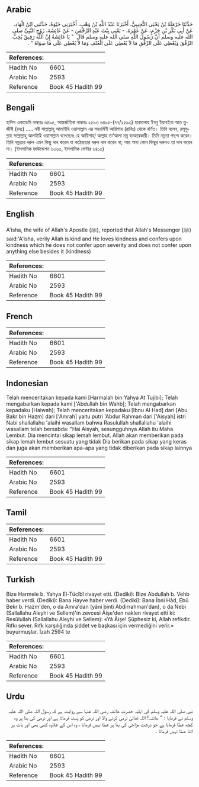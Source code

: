 ## Arabic


<div dir="rtl" lang="ar" style={{fontSize:'larger',backgroundColor:'#f8f9fa',padding:20}}>
حَدَّثَنَا حَرْمَلَةُ بْنُ يَحْيَى التُّجِيبِيُّ، أَخْبَرَنَا عَبْدُ اللَّهِ بْنُ وَهْبٍ، أَخْبَرَنِي حَيْوَةُ، حَدَّثَنِي ابْنُ الْهَادِ، عَنْ أَبِي بَكْرِ بْنِ حَزْمٍ، عَنْ عَمْرَةَ، - يَعْنِي بِنْتَ عَبْدِ الرَّحْمَنِ - عَنْ عَائِشَةَ، زَوْجِ النَّبِيِّ صلى الله عليه وسلم أَنَّ رَسُولَ اللَّهِ صلى الله عليه وسلم قَالَ ‏ "‏ يَا عَائِشَةُ إِنَّ اللَّهَ رَفِيقٌ يُحِبُّ الرِّفْقَ وَيُعْطِي عَلَى الرِّفْقِ مَا لاَ يُعْطِي عَلَى الْعُنْفِ وَمَا لاَ يُعْطِي عَلَى مَا سِوَاهُ ‏"‏ ‏.‏
</div>
<div style={{backgroundColor:'#f8f9fa',padding:20, marginBottom: 10}}><table> <thead> <tr> <th>References:</th> <th></th> </tr> </thead> <tbody><tr><td>Hadith No</td><td>6601</td></tr><tr><td>Arabic No</td><td>2593</td></tr><tr><td>Reference</td><td>Book 45 Hadith 99</td></tr></tbody></table></div>

## Bengali


<div dir="ltr" lang="bn" style={{fontSize:'larger',backgroundColor:'#f8f9fa',padding:20}}>
হাদিস একাডেমি নাম্বারঃ ৬৪৯৫, আন্তর্জাতিক নাম্বারঃ ২৫৯৩ ৬৪৯৫-(৭৭/২৫৯৩) হারমালাহ ইবনু ইয়াহইয়া আত তুজীবী (রহঃ) ..... নবী সাল্লাল্লাহু আলাইহি ওয়াসাল্লাম এর সহধর্মিণী আয়িশাহ (রাযিঃ) থেকে বর্ণিত। তিনি বলেন, রসূলুল্লাহ সাল্লাল্লাহু আলাইহি ওয়াসাল্লাম বলেছেনঃ হে আয়িশাহ্! আল্লাহ তা’আলা নম্র ব্যবহারকারী। তিনি নম্রতা পছন্দ করেন। তিনি নম্রতার দরুন এমন কিছু দান করেন যা কঠোরতার দরুন দান করেন না; আর অন্য কোন কিছুর দরুনও তা দান করেন না। (ইসলামিক ফাউন্ডেশন ৬৩৬৫, ইসলামিক সেন্টার ৬৪১৫)
</div>
<div style={{backgroundColor:'#f8f9fa',padding:20, marginBottom: 10}}><table> <thead> <tr> <th>References:</th> <th></th> </tr> </thead> <tbody><tr><td>Hadith No</td><td>6601</td></tr><tr><td>Arabic No</td><td>2593</td></tr><tr><td>Reference</td><td>Book 45 Hadith 99</td></tr></tbody></table></div>

## English


<div dir="ltr" lang="en" style={{fontSize:'larger',backgroundColor:'#f8f9fa',padding:20}}>
A'isha, the wife of Allah's Apostle (ﷺ), reported that Allah's Messenger (ﷺ) said:'A'isha, verily Allah is kind and He loves kindness and confers upon kindness which he does not confer upon severity and does not confer upon anything else besides it (kindness)
</div>
<div style={{backgroundColor:'#f8f9fa',padding:20, marginBottom: 10}}><table> <thead> <tr> <th>References:</th> <th></th> </tr> </thead> <tbody><tr><td>Hadith No</td><td>6601</td></tr><tr><td>Arabic No</td><td>2593</td></tr><tr><td>Reference</td><td>Book 45 Hadith 99</td></tr></tbody></table></div>

## French


<div dir="ltr" lang="fr" style={{fontSize:'larger',backgroundColor:'#f8f9fa',padding:20}}>

</div>
<div style={{backgroundColor:'#f8f9fa',padding:20, marginBottom: 10}}><table> <thead> <tr> <th>References:</th> <th></th> </tr> </thead> <tbody><tr><td>Hadith No</td><td>6601</td></tr><tr><td>Arabic No</td><td>2593</td></tr><tr><td>Reference</td><td>Book 45 Hadith 99</td></tr></tbody></table></div>

## Indonesian


<div dir="ltr" lang="id" style={{fontSize:'larger',backgroundColor:'#f8f9fa',padding:20}}>
Telah menceritakan kepada kami [Harmalah bin Yahya At Tujibi]; Telah mengabarkan kepada kami ['Abdullah bin Wahb]; Telah mengabarkan kepadaku [Haiwah]; Telah menceritakan kepadaku [Ibnu Al Had] dari [Abu Bakr bin Hazm] dari ['Amrah] yaitu putri 'Abdur Rahman dari ['Aisyah] istri Nabi shallallahu 'alaihi wasallam bahwa Rasulullah shallallahu 'alaihi wasallam telah bersabda: "Hai Aisyah, sesungguhnya Allah itu Maha Lembut. Dia mencintai sikap lemah lembut. Allah akan memberikan pada sikap lemah lembut sesuatu yang tidak Dia berikan pada sikap yang keras dan juga akan memberikan apa-apa yang tidak diberikan pada sikap lainnya
</div>
<div style={{backgroundColor:'#f8f9fa',padding:20, marginBottom: 10}}><table> <thead> <tr> <th>References:</th> <th></th> </tr> </thead> <tbody><tr><td>Hadith No</td><td>6601</td></tr><tr><td>Arabic No</td><td>2593</td></tr><tr><td>Reference</td><td>Book 45 Hadith 99</td></tr></tbody></table></div>

## Tamil


<div dir="ltr" lang="ta" style={{fontSize:'larger',backgroundColor:'#f8f9fa',padding:20}}>

</div>
<div style={{backgroundColor:'#f8f9fa',padding:20, marginBottom: 10}}><table> <thead> <tr> <th>References:</th> <th></th> </tr> </thead> <tbody><tr><td>Hadith No</td><td>6601</td></tr><tr><td>Arabic No</td><td>2593</td></tr><tr><td>Reference</td><td>Book 45 Hadith 99</td></tr></tbody></table></div>

## Turkish


<div dir="ltr" lang="tr" style={{fontSize:'larger',backgroundColor:'#f8f9fa',padding:20}}>
Bize Harmele b. Yahya El-Tücîbî rivayet etti. (Dediki): Bize Abdullah b. Vehb haber verdi. (Dediki): Bana Hayve haber verdi. (Dediki): Bana İbni Hâd, Ebû Bekr b. Hazm'den, o da Amra'dan (yâni binti Abdirrahman'dan), o da Nebi (Sallallahu Aleyhi ve Sellem)'in zevcesi Âişe'den naklen rivayet etti ki: Resûlullah (Sallallahu Aleyhi ve Sellem): «Yâ Âişe! Şüphesiz ki, Allah refikdir. Rıfkı sever. Rıfk karşılığında şiddet ve başkası için vermediğini verir.» buyurmuşlar. İzah 2594 te
</div>
<div style={{backgroundColor:'#f8f9fa',padding:20, marginBottom: 10}}><table> <thead> <tr> <th>References:</th> <th></th> </tr> </thead> <tbody><tr><td>Hadith No</td><td>6601</td></tr><tr><td>Arabic No</td><td>2593</td></tr><tr><td>Reference</td><td>Book 45 Hadith 99</td></tr></tbody></table></div>

## Urdu


<div dir="rtl" lang="ur" style={{fontSize:'larger',backgroundColor:'#f8f9fa',padding:20}}>
نبی صلی اللہ علیہ وسلم کی اہلیہ حضرت عائشہ رضی اللہ عنہا سے روایت ہے کہ رسول اللہ صلی اللہ علیہ وسلم نے فرمایا : " عائشہ! اللہ تعالیٰ نرمی کرنے والا اور نرمی کو پسند فرماتا ہے اور نرمی کی بنا پر وہ کچھ عطا فرماتا ہے جو درشت مزاجی کی بنا پر عطا نہیں فرماتا ، وہ اس کے علاوہ کسی بھی اور بات پر اتنا عطا نہیں فرماتا ۔
</div>
<div style={{backgroundColor:'#f8f9fa',padding:20, marginBottom: 10}}><table> <thead> <tr> <th>References:</th> <th></th> </tr> </thead> <tbody><tr><td>Hadith No</td><td>6601</td></tr><tr><td>Arabic No</td><td>2593</td></tr><tr><td>Reference</td><td>Book 45 Hadith 99</td></tr></tbody></table></div>